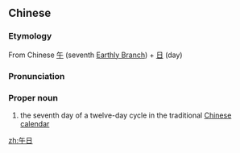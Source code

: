 ==Chinese==
{{zh-forms}}

===Etymology===
From Chinese [[午]] (seventh [[w:Earthly Branches|Earthly Branch]]) + [[日]] (day)

===Pronunciation===
{{zh-pron
|m=Wǔrì
|cat=n
}}

===Proper noun===
{{zh-noun}}

# the seventh day of a twelve-day cycle in the traditional [[w:Chinese calendar|Chinese calendar]]

[[zh:午日]]